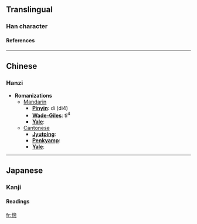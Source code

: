 ==Translingual==
===Han character===
{{Han char|rad=人|as=09|sn=11|four=|canj=人卜月月 (OYBB)}}
====References====
{{Han ref|kx=0110.280|dkj=00860|dj=0236.120|hdz=10194.110|uh=5059|ud=20569}}
----

==Chinese==
===Hanzi===


* '''Romanizations'''
** [[Mandarin]]
*** '''[[Pinyin]]''': dì (di4)
*** '''[[Wade-Giles]]''': ti<sup>4</sup>
*** '''[[Yale]]''': 
**[[Cantonese]]
***'''[[Jyutping]]''':
***'''[[Penkyamp]]''': 
***'''[[Yale]]''': 


----
==Japanese==
===Kanji===
{{ja-kanji|grade=|rs=人09}}
====Readings====
{{ja-readings|on=[[てい]] (tei), [[たい]] (tai)|kun=[[すぐれる]] (sugureru)}}




[[fr:偙]]